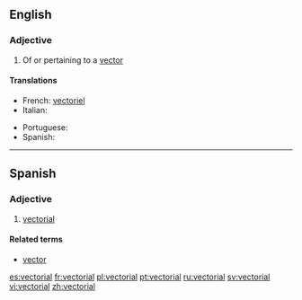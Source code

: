 ==English==

===Adjective===
{{en-adj}}

# {{maths}} Of or pertaining to a [[vector]]

====Translations====
{{trans-top|of or pertaining to a vector}}
* French: [[vectoriel]]
* Italian: {{t-|it|vettoriale}}
{{trans-mid}}
* Portuguese: {{t+|pt|vectorial}}
* Spanish: {{t+|es|vectorial}}
{{trans-bottom}}

{{anagrams:en/aceilortv}}

----

==Spanish==

===Adjective===
{{es-adj|pl=vectoriales}}

# {{maths|lang=es}} [[#English|vectorial]]

====Related terms====
* [[vector]]

[[es:vectorial]]
[[fr:vectorial]]
[[pl:vectorial]]
[[pt:vectorial]]
[[ru:vectorial]]
[[sv:vectorial]]
[[vi:vectorial]]
[[zh:vectorial]]